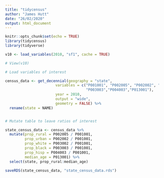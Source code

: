 ```yaml
---
title: "tidycensus"
author: "James Hutt"
date: "26/02/2020"
output: html_document
---
```


```r
knitr::opts_chunk$set(echo = TRUE)
library(tidycensus)
library(tidyverse)
```

```r

v10 <- load_variables(2010, "sf1", cache = TRUE)

# View(v10)

```

```r

# Load variables of interest

census_data <- get_decennial(geography = "state",
                       variables = c("P001001", "P002005", "P002002", "P003002",
                                     "P003003","P004003","P013001"),
                       year = 2010,
                       output = "wide",
                       geometry = FALSE) %>%
  rename(state = NAME)


# Mutate table to leave ratios of interest

state_census_data <- census_data %>%
  mutate(prop_rural = P002005 / P001001,
         prop_urban = P002002 / P001001,
         prop_white = P003002 / P001001,
         prop_black = P003003 / P001001, 
         prop_hisp = P004003 / P001001,
         median_age = P013001) %>%
  select(state, prop_rural:median_age)

saveRDS(state_census_data, "state_census_data.rds")

```


